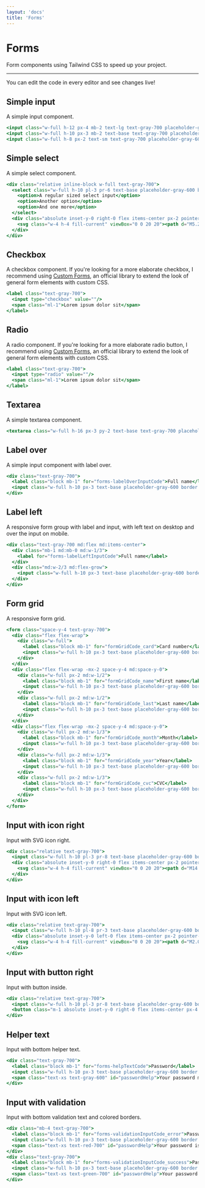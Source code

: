 ```yaml
---
layout: 'docs'
title: 'Forms'
---
```


# Forms

Form components using Tailwind CSS to speed up your project.

---

You can edit the code in every editor and see changes live!

## Simple input

A simple input component.

```jsx live
<input class="w-full h-12 px-4 mb-2 text-lg text-gray-700 placeholder-gray-600 border rounded-lg focus:shadow-outline" type="text" placeholder="Large input"/>
<input class="w-full h-10 px-3 mb-2 text-base text-gray-700 placeholder-gray-600 border rounded-lg focus:shadow-outline" type="text" placeholder="Regular input"/>
<input class="w-full h-8 px-2 text-sm text-gray-700 placeholder-gray-600 border rounded-lg focus:shadow-outline" type="text" placeholder="Small input"/>
```

## Simple select

A simple select component.

```jsx live
<div class="relative inline-block w-full text-gray-700">
  <select class="w-full h-10 pl-3 pr-6 text-base placeholder-gray-600 border rounded-lg appearance-none focus:shadow-outline" placeholder="Regular input">
    <option>A regular sized select input</option>
    <option>Another option</option>
    <option>And one more</option>
  </select>
  <div class="absolute inset-y-0 right-0 flex items-center px-2 pointer-events-none">
    <svg class="w-4 h-4 fill-current" viewBox="0 0 20 20"><path d="M5.293 7.293a1 1 0 011.414 0L10 10.586l3.293-3.293a1 1 0 111.414 1.414l-4 4a1 1 0 01-1.414 0l-4-4a1 1 0 010-1.414z" clip-rule="evenodd" fill-rule="evenodd"></path></svg>
  </div>
</div>
```

## Checkbox

A checkbox component. If you're looking for a more elaborate checkbox, I recommend using [Custom Forms](https://tailwindcss-custom-forms.netlify.app/), an official library to extend the look of general form elements with custom CSS.

```jsx live
<label class="text-gray-700">
  <input type="checkbox" value=""/>
  <span class="ml-1">Lorem ipsum dolor sit</span>
</label>
```

## Radio

A radio component. If you're looking for a more elaborate radio button, I recommend using [Custom Forms](https://tailwindcss-custom-forms.netlify.app/), an official library to extend the look of general form elements with custom CSS.

```jsx live
<label class="text-gray-700">
  <input type="radio" value=""/>
  <span class="ml-1">Lorem ipsum dolor sit</span>
</label>
```

## Textarea

A simple textarea component.

```jsx live
<textarea class="w-full h-16 px-3 py-2 text-base text-gray-700 placeholder-gray-600 border rounded-lg focus:shadow-outline"></textarea>
```

## Label over

A simple input component with label over.

```jsx live
<div class="text-gray-700">
  <label class="block mb-1" for="forms-labelOverInputCode">Full name</label>
  <input class="w-full h-10 px-3 text-base placeholder-gray-600 border rounded-lg focus:shadow-outline" type="text" placeholder="Regular input" id="forms-labelOverInputCode"/>
</div>
```

## Label left

A responsive form group with label and input, with left text on desktop and over the input on mobile.

```jsx live
<div class="text-gray-700 md:flex md:items-center">
  <div class="mb-1 md:mb-0 md:w-1/3">
    <label for="forms-labelLeftInputCode">Full name</label>
  </div>
  <div class="md:w-2/3 md:flex-grow">
    <input class="w-full h-10 px-3 text-base placeholder-gray-600 border rounded-lg focus:shadow-outline" type="text" placeholder="Regular input" id="forms-labelLeftInputCode"/>
  </div>
</div>
```

## Form grid

A responsive form grid.

```jsx live
<form class="space-y-4 text-gray-700">
  <div class="flex flex-wrap">
    <div class="w-full">
      <label class="block mb-1" for="formGridCode_card">Card number</label>
      <input class="w-full h-10 px-3 text-base placeholder-gray-600 border rounded-lg focus:shadow-outline" type="text" id="formGridCode_card"/>
    </div>
  </div>
  <div class="flex flex-wrap -mx-2 space-y-4 md:space-y-0">
    <div class="w-full px-2 md:w-1/2">
      <label class="block mb-1" for="formGridCode_name">First name</label>
      <input class="w-full h-10 px-3 text-base placeholder-gray-600 border rounded-lg focus:shadow-outline" type="text" id="formGridCode_name"/>
    </div>
    <div class="w-full px-2 md:w-1/2">
      <label class="block mb-1" for="formGridCode_last">Last name</label>
      <input class="w-full h-10 px-3 text-base placeholder-gray-600 border rounded-lg focus:shadow-outline" type="text" id="formGridCode_last"/>
    </div>
  </div>
  <div class="flex flex-wrap -mx-2 space-y-4 md:space-y-0">
    <div class="w-full px-2 md:w-1/3">
      <label class="block mb-1" for="formGridCode_month">Month</label>
      <input class="w-full h-10 px-3 text-base placeholder-gray-600 border rounded-lg focus:shadow-outline" type="text" id="formGridCode_month"/>
    </div>
    <div class="w-full px-2 md:w-1/3">
      <label class="block mb-1" for="formGridCode_year">Year</label>
      <input class="w-full h-10 px-3 text-base placeholder-gray-600 border rounded-lg focus:shadow-outline" type="text" id="formGridCode_year"/>
    </div>
    <div class="w-full px-2 md:w-1/3">
      <label class="block mb-1" for="formGridCode_cvc">CVC</label>
      <input class="w-full h-10 px-3 text-base placeholder-gray-600 border rounded-lg focus:shadow-outline" type="text" id="formGridCode_cvc"/>
    </div>
  </div>
</form>
```

## Input with icon right

Input with SVG icon right.

```jsx live
<div class="relative text-gray-700">
  <input class="w-full h-10 pl-3 pr-8 text-base placeholder-gray-600 border rounded-lg focus:shadow-outline" type="text" placeholder="Regular input"/>
  <div class="absolute inset-y-0 right-0 flex items-center px-2 pointer-events-none">
    <svg class="w-4 h-4 fill-current" viewBox="0 0 20 20"><path d="M14.243 5.757a6 6 0 10-.986 9.284 1 1 0 111.087 1.678A8 8 0 1118 10a3 3 0 01-4.8 2.401A4 4 0 1114 10a1 1 0 102 0c0-1.537-.586-3.07-1.757-4.243zM12 10a2 2 0 10-4 0 2 2 0 004 0z" clip-rule="evenodd" fill-rule="evenodd"></path></svg>
  </div>
</div>
```

## Input with icon left

Input with SVG icon left.

```jsx live
<div class="relative text-gray-700">
  <input class="w-full h-10 pl-8 pr-3 text-base placeholder-gray-600 border rounded-lg focus:shadow-outline" type="text" placeholder="Regular input"/>
  <div class="absolute inset-y-0 left-0 flex items-center px-2 pointer-events-none">
    <svg class="w-4 h-4 fill-current" viewBox="0 0 20 20"><path d="M2.003 5.884L10 9.882l7.997-3.998A2 2 0 0016 4H4a2 2 0 00-1.997 1.884z"></path><path d="M18 8.118l-8 4-8-4V14a2 2 0 002 2h12a2 2 0 002-2V8.118z"></path></svg>
  </div>
</div>
```

## Input with button right

Input with button inside.

```jsx live
<div class="relative text-gray-700">
  <input class="w-full h-10 pl-3 pr-8 text-base placeholder-gray-600 border rounded-lg focus:shadow-outline focus:outline-none pr-24" type="text" placeholder="Regular input"/>
  <button class="m-1 absolute inset-y-0 right-0 flex items-center px-4 font-bold text-white bg-indigo-600 rounded-md hover:bg-indigo-500 focus:bg-indigo-700 focus:outline-none">Click</button>
</div>
```

## Helper text

Input with bottom helper text.

```jsx live
<div class="text-gray-700">
  <label class="block mb-1" for="forms-helpTextCode">Password</label>
  <input class="w-full h-10 px-3 text-base placeholder-gray-600 border rounded-lg focus:shadow-outline" type="password" id="forms-helpTextCode" aria-describedby="passwordHelp"/>
  <span class="text-xs text-gray-600" id="passwordHelp">Your password must be at least 6 characters long.</span>
</div>
```

## Input with validation

Input with bottom validation text and colored borders.

```jsx live
<div class="mb-4 text-gray-700">
  <label class="block mb-1" for="forms-validationInputCode_error">Password</label>
  <input class="w-full h-10 px-3 text-base placeholder-gray-600 border border-red-700 rounded-lg focus:shadow-outline" type="password" id="forms-validationInputCode_error" aria-describedby="passwordHelp"/>
  <span class="text-xs text-red-700" id="passwordHelp">Your password is too short.</span>
</div>
<div class="text-gray-700">
  <label class="block mb-1" for="forms-validationInputCode_success">Password</label>
  <input class="w-full h-10 px-3 text-base placeholder-gray-600 border border-green-500 rounded-lg focus:shadow-outline" type="password" id="forms-validationInputCode_success" aria-describedby="passwordHelp"/>
  <span class="text-xs text-green-700" id="passwordHelp">Your password is strong.</span>
</div>
```
